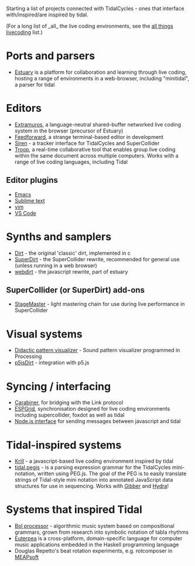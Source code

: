 Starting a list of projects connected with TidalCycles - ones that interface with/inspired/are inspired by tidal.

(For a long list of _all_ the live coding environments, see the [https://github.com/toplap/awesome-livecoding all things livecoding] list.)

= Ports and parsers =

* [https://github.com/dktr0/estuary Estuary] is a platform for collaboration and learning through live coding, hosting a range of environments in a web-browser, including "minitidal", a parser for tidal

= Editors =

* [https://github.com/dktr0/extramuros Extramuros], a language-neutral shared-buffer networked live coding system in the browser (precursor of Estuary)
* [https://github.com/yaxu/feedforward Feedforward], a strange terminal-based editor in development
* [https://github.com/cannc4/Siren Siren] - a tracker interface for TidalCycles and SuperCollider
* [https://github.com/qirky/troop Troop], a real-time collaborative tool that enables group live coding within the same document across multiple computers. Works with a range of live coding languages, including Tidal

== Editor plugins ==

* [https://github.com/tidalcycles/Tidal/blob/master/tidal.el Emacs]
* [https://tidalcycles.org/index.php/Sublime_Text Sublime text]
* [https://github.com/supercollider/scvim vim]
* [https://github.com/tidalcycles/vscode-tidalcycles VS Code]

= Synths and samplers =

* [https://github.com/tidalcycles/dirt Dirt] - the original 'classic' dirt, implemented in c
* [https://github.com/musikinformatik/SuperDirt/ SuperDirt] - the SuperCollider rewrite, recommended for general use (unless running in a web browser) 
* [https://github.com/dktr0/WebDirt webdirt] - the javascript rewrite, part of estuary

== SuperCollider (or SuperDirt) add-ons ==

* [https://github.com/calumgunn/StageMaster StageMaster] - light mastering chain for use during live performance in SuperCollider

= Visual systems =

* [https://github.com/ivan-abreu/didacticpatternvisualizer Didactic pattern visualizer] - Sound pattern visualizer programmed in Processing
* [https://github.com/Dsm0/p5jsDirt/ p5jsDirt] - integration with p5.js

= Syncing / interfacing =

* [https://github.com/Deep-Symmetry/carabiner Carabiner], for bridging with the Link protocol
* [https://github.com/dktr0/espgrid ESPGrid], synchronisation designed for live coding environments including supercollider, foxdot as well as tidal
* [https://www.npmjs.com/package/@vliegwerk/tidal Node.js interface] for sending messages between javascript and tidal

= Tidal-inspired systems =

* [https://github.com/Mdashdotdashn/krill Krill] - a javascript-based live coding environment inspired by tidal
* [https://github.com/gibber-cc/tidal.pegjs tidal.pegjs] - is a parsing expression grammar for the TidalCycles mini-notation, written using PEG.js. The goal of the PEG is to easily translate strings of Tidal-style mini notation into annotated JavaScript data structures for use in sequencing. Works with [http://gibber.cc/ Gibber] and [https://hydra-editor.glitch.me/ Hydra]!

= Systems that inspired Tidal =

* [http://bolprocessor.sourceforge.net/ Bol processor] - algorithmic music system based on compositional grammars, grown from research into symbolic notation of tabla rhythms
* [http://www.euterpea.com/ Euterpea] is a cross-platform, domain-specific language for computer music applications embedded in the Haskell programming language
* Douglas Repetto's beat rotation experiments, e.g. rotcomposer in [http://www.meapsoft.com/showcase.php MEAPsoft]